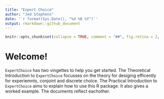 ---
title: "Expert Choice"
author: "Jed Stephens"
date: '`r format(Sys.Date(), "%d %B %Y")`'
output: rmarkdown::github_document
---

<!-- README.md is generated from README.Rmd. Please edit README.Rmd to make changes. -->

```{r, echo = FALSE}
knitr::opts_chunk$set(collapse = TRUE, comment = "##", fig.retina = 2, fig.path = "README_figs/README-")
```

# Welcome!

`ExpertChoice` has two vingettes to help you get started. 
The Theoretical Introduction to `ExpertChoice` focusses on the theory for desiging efficently for experiemnts, conjoint and discrete choice.
The Practical Introduction to `ExpertChoice` aims to explain how to use this R package. It also gives a worked example.
The documents reflect eachother.
